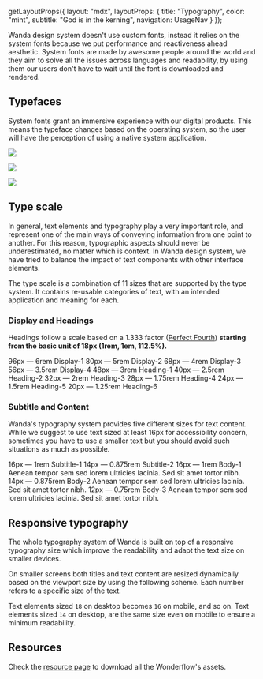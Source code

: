 
  getLayoutProps({
    layout: "mdx",
    layoutProps: {
      title: "Typography",
      color: "mint",
      subtitle: "God is in the kerning",
      navigation: UsageNav
    }
  });

Wanda design system doesn't use custom fonts, instead it relies on the system fonts because we put performance and reactiveness ahead aesthetic. System fonts are made by awesome people around the world and they aim to solve all the issues across languages and readability, by using them our users don't have to wait until the font is downloaded and rendered.

## Typefaces

System fonts grant an immersive experience with our digital products. This means the typeface changes based on the operating system, so the user will have the perception of using a native system application.

![](https://figmage.com/images/_ejtJTYN6ZTw6wCJVPS_c.png)

![](https://figmage.com/images/Fr2qaLkBHHCfp2zqjJ1Je.png)

![](https://figmage.com/images/SCoWdibxuIWMNQTOav5_q.png)

## Type scale

In general, text elements and typography play a very important role, and represent one of the main ways of conveying information from one point to another. For this reason, typographic aspects should never be underestimated, no matter which is context. In Wanda design system, we have tried to balance the impact of text components with other interface elements.

The type scale is a combination of 11 sizes that are supported by the type system. It contains re-usable categories of text, with an intended application and meaning for each.

### Display and Headings

Headings follow a scale based on a 1.333 factor ([Perfect Fourth](https://type-scale.com/?size=18&scale=1.333&text=A%20Visual%20Type%20Scale&font=Poppins&fontweight=600&bodyfont=body_font_default&bodyfontweight=400&lineheight=1.75&backgroundcolor=%23ffffff&fontcolor=%23000000&preview=false)) **starting from the basic unit of 18px (1rem, 1em, 112.5%).**

<LiveArea hAlign="start" direction="column" rowGap={32}>
  <Stack>
    <Stack>
      <Text variant="subtitle-1">96px — 6rem</Text>
      <Text variant="display-1">Display-1</Text>
    </Stack>
    <Stack>
      <Text variant="subtitle-1">80px — 5rem</Text>
      <Text variant="display-2">Display-2</Text>
    </Stack>
    <Stack>
      <Text variant="subtitle-1">68px — 4rem</Text>
      <Text variant="display-3">Display-3</Text>
    </Stack>
    <Stack>
      <Text variant="subtitle-1">56px — 3.5rem</Text>
      <Text variant="display-4">Display-4</Text>
    </Stack>
  </Stack>
  <Stack>
    <Stack>
      <Text variant="subtitle-1">48px — 3rem</Text>
      <Text variant="heading-1">Heading-1</Text>
    </Stack>
    <Stack>
      <Text variant="subtitle-1">40px — 2.5rem</Text>
      <Text variant="heading-2">Heading-2</Text>
    </Stack>
    <Stack>
      <Text variant="subtitle-1">32px — 2rem</Text>
      <Text variant="heading-3">Heading-3</Text>
    </Stack>
    <Stack>
      <Text variant="subtitle-1">28px — 1.75rem</Text>
      <Text variant="heading-4">Heading-4</Text>
    </Stack>
    <Stack>
    </Stack>
      <Text variant="subtitle-1">24px — 1.5rem</Text>
      <Text variant="heading-5">Heading-5</Text>
    <Stack>
    <Text variant="subtitle-1">20px — 1.25rem</Text>
    <Text variant="heading-6">Heading-6</Text>
    </Stack>
  </Stack>
</LiveArea>

### Subtitle and Content

Wanda's typography system provides five different sizes for text content. While we suggest to use text sized at least 16px for accessibility concern, sometimes you have to use a smaller text but you should avoid such situations as much as possible.

<LiveArea hAlign="start" direction="column" rowGap={32}>
   <Stack>
      <Stack>
        <Text variant="subtitle-1">16px — 1rem</Text>
        <Text variant="subtitle-1">Subtitle-1</Text>
      </Stack>
      <Stack>
        <Text variant="subtitle-1">14px — 0.875rem</Text>
        <Text variant="subtitle-1">Subtitle-2</Text>
      </Stack>
    </Stack>
    <Stack>
      <Stack>
        <Text variant="subtitle-1">16px — 1rem</Text>
        <Text variant="body-1">Body-1</Text>
        <Text variant="body-1">Aenean tempor sem sed lorem ultricies lacinia. Sed sit amet tortor nibh.</Text>
      </Stack>
      <Stack>
        <Text variant="subtitle-1">14px — 0.875rem</Text>
        <Text variant="body-2">Body-2</Text>
        <Text variant="body-2">Aenean tempor sem sed lorem ultricies lacinia. Sed sit amet tortor nibh.</Text>
      </Stack>
      <Stack>
        <Text variant="subtitle-1">12px — 0.75rem</Text>
        <Text variant="body-3">Body-3</Text>
        <Text variant="body-3">Aenean tempor sem sed lorem ultricies lacinia. Sed sit amet tortor nibh.</Text>
      </Stack>
    </Stack>
</LiveArea>

## Responsive typography

The whole typography system of Wanda is built on top of a respnsive typography size which improve the readability and adapt the text size on smaller devices.

On smaller screens both titles and text content are resized dynamically based on the viewport size by using the following scheme. Each number refers to a specific size of the text.

<Table
  columns={[
    {
      Header: 'Mobile',
      accessor: 'mobile',
      isCollapsed: true,
      align: 'center'
    },
    {
      Header: 'Desktop',
      accessor: 'desktop',
      isCollapsed: true,
      align: 'center'
    },
  ]}
  data={[
    {
      mobile: 14,
      desktop: 16
    },
    {
      mobile: 16,
      desktop: 18
    },
    {
      mobile: 18,
      desktop: 22
    },
    {
      mobile: 22,
      desktop: 28
    },
  ]}
/>


Text elements sized `18` on desktop becomes `16` on mobile, and so on. Text elements sized `14` on desktop, are the same size even on mobile to ensure a minimum readability.

## Resources

Check the [resource page][resources] to download all the Wonderflow's assets.


[resources]: /get-started/resources
